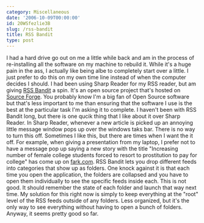 ```yaml
---
category: Miscellaneous
date: '2006-10-09T00:00:00'
id: 20WSfezlie3B
slug: /rss-bandit
title: RSS Bandit
type: post
---
```


I had a hard drive go out on me a little while back and am in the
process of re-installing all the software on my machine to rebuild
it. While it's a huge pain in the ass, I actually like being albe
to completely start over a little. I just prefer to do this on my
own time line instead of when the computer decides I should. I had
been using Sharp Reader for my RSS reader, but am giving
[RSS Bandit](http://www.rssbandit.org/) a spin. It's an open source
project that's hosted on [Source Forge](http://sourceforge.net/).
You probably know I'm a big fan of Open Source software but that's
less important to me than ensuring that the software I use is the
best at the particular task I'm asking it to complete. I haven't
been with RSS Bandit long, but there is one qucik thing that I like
about it over Sharp Reader. In Sharp Reader, whenever a new article
is picked up an annoying little message window pops up over the
windows taks bar. There is no way to turn this off. Sometimes I
like this, but there are times when I want the it off. For example,
when giving a presentation from my laptop, I prefer not to have a
message pop up saying a new story with the title "Increasing number
of female college students forced to resort to prostitution to pay
for college" has come up on [fark.com](http://fark.com/). RSS
Bandit lets you drop different feeds into categories that show up
as folders. One knock against it is that each time you open the
application, the folders are collapsed and you have to open them
individually to see the specific feeds inside each. This is not
good. It should remember the state of each folder and launch that
way next time. My solution for this right now is simply to keep
everything at the "root" level of the RSS feeds outside of any
folders. Less organized, but it's the only way to see everything
without having to open a bunch of folders. Anyway, it seems pretty
good so far.